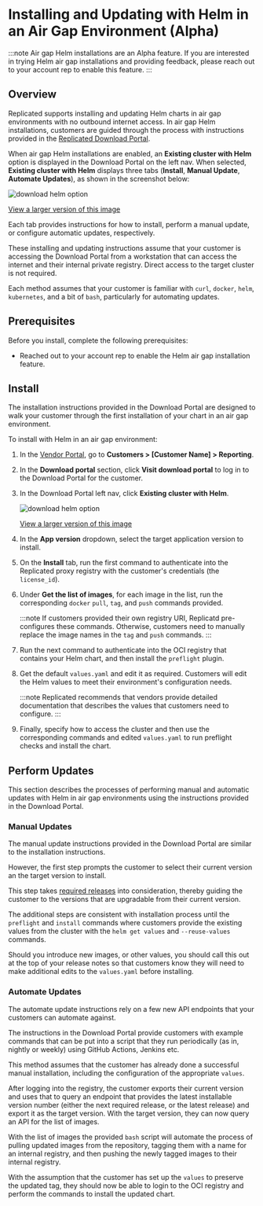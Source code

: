 
# Installing and Updating with Helm in an Air Gap Environment (Alpha)

:::note
Air gap Helm installations are an Alpha feature. If you are interested in trying Helm air gap installations and providing feedback, please reach out to your account rep to enable this feature.
:::

## Overview

Replicated supports installing and updating Helm charts in air gap environments with no outbound internet access. In air gap Helm installations, customers are guided through the process with instructions provided in the [Replicated Download Portal](/vendor/releases-share-download-portal).

When air gap Helm installations are enabled, an **Existing cluster with Helm** option is displayed in the Download Portal on the left nav. When selected, **Existing cluster with Helm** displays three tabs (**Install**, **Manual Update**, **Automate Updates**), as shown in the screenshot below:

![download helm option](/images/download-helm.png)

[View a larger version of this image](/images/download-helm.png)

Each tab provides instructions for how to install, perform a manual update, or configure automatic updates, respectively.

These installing and updating instructions assume that your customer is accessing the Download Portal from a workstation that can access the internet and their internal private registry. Direct access to the target cluster is not required.

Each method assumes that your customer is familiar with `curl`, `docker`, `helm`, `kubernetes`, and a bit of `bash`, particularly for automating updates.

## Prerequisites

Before you install, complete the following prerequisites:

* Reached out to your account rep to enable the Helm air gap installation feature.

<Prerequisites/>

## Install

The installation instructions provided in the Download Portal are designed to walk your customer through the first installation of your chart in an air gap environment.

To install with Helm in an air gap environment:

1. In the [Vendor Portal](https://vendor.replicated.com), go to **Customers > [Customer Name] > Reporting**.

1. In the **Download portal** section, click **Visit download portal** to log in to the Download Portal for the customer.

1. In the Download Portal left nav, click **Existing cluster with Helm**. 

     ![download helm option](/images/download-helm.png)

     [View a larger version of this image](/images/download-helm.png)

1. In the **App version** dropdown, select the target application version to install.

1. On the **Install** tab, run the first command to authenticate into the Replicated proxy registry with the customer's credentials (the `license_id`).

1. Under **Get the list of images**, for each image in the list, run the corresponding `docker` `pull`, `tag`, and `push` commands provided.

    :::note
    If customers provided their own registry URI, Replicatd pre-configures these commands. Otherwise, customers need to manually replace the image names in the `tag` and `push` commands.
    :::

1. Run the next command to authenticate into the OCI registry that contains your Helm chart, and then install the `preflight` plugin. 

1. Get the default `values.yaml` and edit it as required. Customers will edit the Helm values to meet their environment's configuration needs. 

    :::note
    Replicated recommends that vendors provide detailed documentation that describes the values that customers need to configure. 
    :::

1. Finally, specify how to access the cluster and then use the corresponding commands and edited `values.yaml` to run preflight checks and install the chart.

## Perform Updates

This section describes the processes of performing manual and automatic updates with Helm in air gap environments using the instructions provided in the Download Portal.

### Manual Updates

The manual update instructions provided in the Download Portal are similar to the installation instructions.

However, the first step prompts the customer to select their current version an the target version to install.

This step takes [required releases](/vendor/releases-about#properties) into consideration, thereby guiding the customer to the versions that are upgradable from their current version. 

The additional steps are consistent with installation process until the `preflight` and `install` commands where customers provide the existing values from the cluster with the `helm get values` and `--reuse-values` commands.

Should you introduce new images, or other values, you should call this out at the top of your release notes so that customers know they will need to make additional edits to the `values.yaml` before installing. 

### Automate Updates

The automate update instructions rely on a few new API endpoints that your customers can automate against. 

The instructions in the Download Portal provide customers with example commands that can be put into a script that they run periodically (as in, nightly or weekly) using GitHub Actions, Jenkins etc.

This method assumes that the customer has already done a successful manual installation, including the configuration of the appropriate `values`.

After logging into the registry, the customer exports their current version and uses that to query an endpoint that provides the latest installable version number (either the next required release, or the latest release) and export it as the target version. With the target version, they can now query an API for the list of images. 

With the list of images the provided `bash` script will automate the process of pulling updated images from the repository, tagging them with a name for an internal registry, and then pushing the newly tagged images to their internal registry. 

With the assumption that the customer has set up the `values` to preserve the updated tag, they should now be able to login to the OCI registry and perform the commands to install the updated chart.